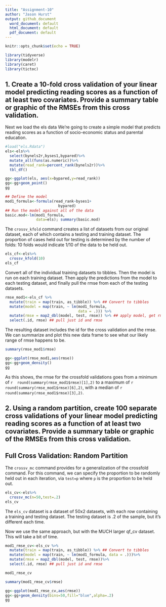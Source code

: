 ```yaml
---
title: "Assignment-10"
author: "Jason Hurst"
output: github_document
  word_document: default
  html_document: default
  pdf_document: default
---
```


```r
knitr::opts_chunk$set(echo = TRUE)
```


```r
library(tidyverse)
library(modelr)
library(caret)
library(tictoc)
```

## 1. Create a 10-fold cross validation of your linear model predicting reading scores as a function of at least two covariates. Provide a summary table or graphic of the RMSEs from this cross validation. 

Next we load the els data We're going to create a simple model that predicts reading scores as a function of socio-economic status and parental education. 

```r
#load("els.Rdata")
els<-els%>%
  select(bynels2r,byses1,bypared)%>%
  mutate_all(funs(as.numeric))%>%
  mutate(read_rank=percent_rank(bynels2r))%>% 
  tbl_df()
```

```r
gg<-ggplot(els, aes(x=bypared,y=read_rank))
gg<-gg+geom_point()
gg
```

```r
## Define the model
mod1_formula<-formula(read_rank~byses1+
                        bypared)
## Run the model against all of the data
basic.mod<-lm(mod1_formula,
              data=els); summary(basic.mod)

```

The `crossv_kfold` command creates a list of datasets from our original dataset, each of which contains a testing and training dataset. The proportion of cases held out for testing is determined by the number of folds: 10 folds would indicate 1/10 of the data to be held out. 

```r
els_cf<-els%>%
  crossv_kfold(10)
els_cf
```

Convert all of the individual training datasets to tibbles. Then the model is run on each training dataset. Then apply the predictions from the model to each testing dataset, and finally pull the rmse from each of the testing datasets. 

```r
rmse_mod1<-els_cf %>% 
  mutate(train = map(train, as_tibble)) %>% ## Convert to tibbles
  mutate(model = map(train, ~ lm(mod1_formula,
                                 data = .))) %>%
  mutate(rmse = map2_dbl(model, test, rmse)) %>% ## apply model, get rmse
  select(.id, rmse) ## pull just id and rmse 
```

The resulting dataset includes the id for the cross validation and the rmse. We can summarize and plot this new data frame to see what our likely range of rmse happens to be. 

```r
summary(rmse_mod1$rmse)

gg<-ggplot(rmse_mod1,aes(rmse))
gg<-gg+geom_density()
gg
```

As this shows, the rmse for the crossfold validations goes from a minimum of 
`r  round(summary(rmse_mod1$rmse)[1],2)` to a maximum of `r  round(summary(rmse_mod1$rmse)[6],2)`, with a median of `r  round(summary(rmse_mod1$rmse)[3],2)`. 

## 2. Using a random partition, create 100 separate cross validations of your linear model predicting reading scores as a function of at least two covariates. Provide a summary table or graphic of the RMSEs from this cross validation.

## Full Cross Validation: Random Partition

The `crossv_mc` command provides for a generalization of the crossfold command. For this command, we can specify the proportion to be randomly held out in each iteration, via `test=p` where `p` is the proportion to be held out. 

```r
els_cv<-els%>%
  crossv_mc(n=50,test=.2)
els_cv
```

The `els_cv` dataset is a dataset of 50x2 datasets, with each row containing a training and testing dataset. The testing dataset is .2 of the sample, but it's different each time. 

Now we use the same approach, but with the MUCH larger qf_cv dataset. This will take a bit of time. 

```r
mod1_rmse_cv<-els_cv %>% 
  mutate(train = map(train, as_tibble)) %>% ## Convert to tibbles
  mutate(model = map(train, ~ lm(mod1_formula, data = .)))%>%
  mutate(rmse = map2_dbl(model, test, rmse))%>% 
  select(.id, rmse) ## pull just id and rmse 

mod1_rmse_cv
```



```r
summary(mod1_rmse_cv$rmse)

gg<-ggplot(mod1_rmse_cv,aes(rmse))
gg<-gg+geom_density(bins=50,fill="blue",alpha=.2)
gg

```

